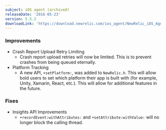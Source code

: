 ```yaml
---
subject: iOS agent (archived)
releaseDate: '2016-05-23'
version: 5.5.2
downloadLink: 'https://download.newrelic.com/ios_agent/NewRelic_iOS_Agent_5.5.2.zip'
---
```


### Improvements

* Crash Report Upload Retry Limiting
  * Crash report upload retries will now be limited. This is to prevent crashes from being queued eternally.
* Platform Tracking
  * A new API, `+setPlatform:`, was added to `NewRelic.h`. This will allow bold users to set which platform their app is built with (for example, Unity, Xamarin, React, etc.). This will allow for additional features in the future.

### Fixes

* Insights API Improvements
  * `+recordEvent:withAttributes:` and `+setAttribute:withValue:` will no longer block the calling thread.
